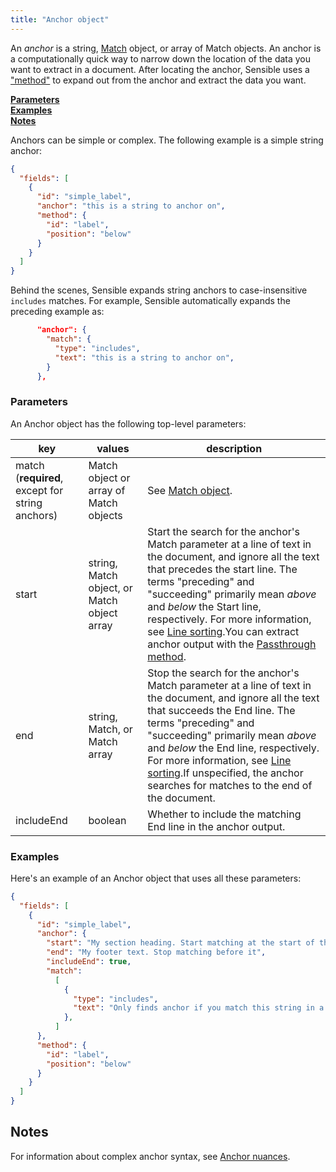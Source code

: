 ```yaml
---
title: "Anchor object"
---
```


An _anchor_ is a string, [Match](/senseml-reference/field-query-object/match) object, or array of Match objects. An anchor is a computationally quick way to narrow down the location of the data you want to extract in a document. After locating the anchor, Sensible uses a ["method"](/senseml-reference/field-query-object/method) to expand out from the anchor and extract the data you want.

[**Parameters**](/senseml-reference/field-query-object/anchor#parameters)  
[**Examples**](/senseml-reference/field-query-object/anchor#examples)  
[**Notes**](/senseml-reference/field-query-object/anchor#notes)

Anchors can be simple or complex. The following example is a simple string anchor:

```JSON JSON 
{
  "fields": [
    {
      "id": "simple_label",
      "anchor": "this is a string to anchor on",
      "method": {
        "id": "label",
        "position": "below"
      }
    }
  ]
} 
```
Behind the scenes, Sensible expands string anchors to case-insensitive `includes` matches. For example, Sensible automatically expands the preceding example as:


```JSON json
      "anchor": {
        "match": {
          "type": "includes",
          "text": "this is a string to anchor on",
        }
      },
```
### Parameters

An Anchor object has the following top-level parameters:

| key                                             | values                                      | description                                                                                                                                                                                                                                                                                                                                                                                            |
| ----------------------------------------------- | ------------------------------------------- | ------------------------------------------------------------------------------------------------------------------------------------------------------------------------------------------------------------------------------------------------------------------------------------------------------------------------------------------------------------------------------------------------------ |
| match (**required**, except for string anchors) | Match object or array of Match objects      | See [Match object](/senseml-reference/field-query-object/match).                                                                                                                                                                                                                                                                                                                                                                       |
| start                                           | string, Match object, or Match object array | Start the search for the anchor's Match parameter at a line of text in the document, and ignore all the text that precedes the start line.  The terms "preceding" and "succeeding" primarily mean _above_ and _below_ the Start line, respectively. For more information, see [Line sorting](/senseml-reference/concepts/lines#line-sorting).You can extract anchor output with the [Passthrough method](/senseml-reference/methods/passthrough). |
| end                                             | string, Match, or Match array               | Stop the search for the anchor's Match parameter at a line of text in the document, and ignore all the text that succeeds the End line.  The terms "preceding" and "succeeding" primarily mean _above_ and _below_ the End line, respectively. For more information, see [Line sorting](/senseml-reference/concepts/lines#line-sorting).If unspecified, the anchor searches for matches to the end of the document.          |
| includeEnd                                      | boolean                                     | Whether to include the matching End line in the anchor output.                                                                                                                                                                                                                                                                                                                                         |

### Examples

Here's an example of an Anchor object that uses all these parameters: 

```JSON JSON 
{
  "fields": [
    {
      "id": "simple_label",
      "anchor": {
        "start": "My section heading. Start matching at the start of this line",
        "end": "My footer text. Stop matching before it",
        "includeEnd": true,
        "match": 
          [
            {
              "type": "includes",
              "text": "Only finds anchor if you match this string in a line that is between the start and end lines",
            },
          ]      
      },
      "method": {
        "id": "label",
        "position": "below"
      }
    }
  ]
}
```
## Notes

For information about complex anchor syntax, see [Anchor nuances](/senseml-reference/concepts/anchor-nuances).